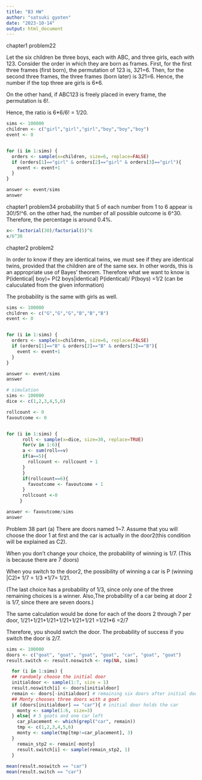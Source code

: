 ```yaml
---
title: "B3 HW"
author: "satsuki gyoten"
date: "2023-10-14"
output: html_document
---
```

chapter1 problem22



Let the six children be three boys, each with ABC, and three girls, each with 123.
Consider the order in which they are born as frames.
First, for the first three frames (first born), the permutation of 123 is,
3*2*1=6.
Then, for the second three frames, the  three frames  (born later) is
3*2*1=6.
Hence, the number if the top three are girls is 6*6.


On the other hand, if ABC123 is freely placed in every frame, the permutation is 6!.

Hence, the ratio is 6*6/6! = 1/20.


```r
sims <- 100000
children <- c("girl","girl","girl","boy","boy","boy")
event <- 0


for (i in 1:sims) {
  orders <- sample(x=children, size=6, replace=FALSE)
  if (orders[1]=="girl" & orders[2]=="girl" & orders[3]=="girl"){
    event <- event+1
  }
}

answer <- event/sims
answer
```
chapter1 problem34
probability that 5 of each number from 1 to 6 appear is
30!/5!^6.
on the other had, the number of all possible outcome is 6^30.
Therefore, the percentage is around 0.4%.

```r
x<- factorial(30)/factorial(5)^6
x/6^30
```
chapter2 problem2

In order to know if they are identical twins, we must see if they are identical twins, provided that the children are of the same sex. In other words, this is an appropriate use of Bayes' theorem.
Therefore what we want to know is
P(identical| boy)= P(2 boys|identical) P(identical)/ P(boys)
=1/2 (can be caluculated from the given information)

The probability is the same with girls as well.

```r
sims <- 100000
children <- c("G","G","G","B","B","B")
event <- 0


for (i in 1:sims) {
  orders <- sample(x=children, size=6, replace=FALSE)
  if (orders[1]=="B" & orders[2]=="B" & orders[3]=="B"){
    event <- event+1
  }
}

answer <- event/sims
answer
```

```r
# simulation
sims <- 100000
dice <- c(1,2,3,4,5,6)

rollcount <- 0
favoutcome <- 0


for (i in 1:sims) {
      roll <- sample(x=dice, size=30, replace=TRUE)
      for(v in 1:6){
      a <- sum(roll==v)
      if(a==5){
        rollcount <- rollcount + 1
      }
      } 
      if(rollcount==6){
        favoutcome <- favoutcome + 1 
      }
      rollcount <-0
     }

answer <- favoutcome/sims
answer

```



Problem 38 part (a)
There are doors named 1~7.
Assume that you will choose the door 1 at first and the car is actually in the door2(this condition will be explained as C2).

When you don't change your choice, the probability of winning is 1/7.
(This is because there are 7 doors)

When you switch to the door2, the possibility of winning a car is 
 P (winning |C2)* 1/7 = 1/3 *1/7= 1/21.

(The last choice has a probability of 1/3, since only one of the three remaining choices is a winner. Also,The probability of a car being at door 2 is 1/7, since there are seven doors.)

The same calculation would be done for each of the doors 2 through 7 per door,
1/21+1/21+1/21+1/21+1/21+1/21
=1/21*6 =2/7

Therefore, you should swtch the door. The probability of success if you switch the door is 2/7.

```r
sims <- 100000
doors <- c("goat", "goat", "goat", "goat", "car", "goat", "goat")
result.switch <- result.noswitch <- rep(NA, sims)

  for (i in 1:sims) {
  ## randomly choose the initial door
  initialdoor <- sample(1:7, size = 1)
  result.noswitch[i] <- doors[initialdoor]
  remain <- doors[-initialdoor] # remaining six doors after initial door is chosen
  ## Monty chooses three doors with a goat
  if (doors[initialdoor] == "car"){ # initial door holds the car
    monty <- sample(1:6, size=3)
  } else{ # 5 goats and one car left
    car_placement <- which(grepl("car", remain))
    tmp <- c(1,2,3,4,5,6)
    monty <- sample(tmp[tmp!=car_placement], 3)
  }
    remain_stp2 <- remain[-monty] 
    result.switch[i] <- sample(remain_stp2, 1)
  }
  
mean(result.noswitch == "car")
mean(result.switch == "car")
```

